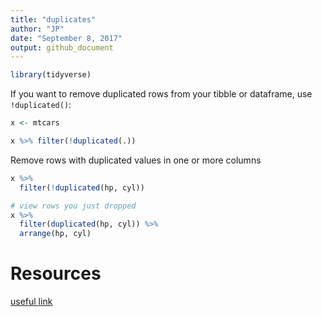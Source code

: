```yaml
---
title: "duplicates"
author: "JP"
date: "September 8, 2017"
output: github_document
---
```


```r
library(tidyverse)
```

If you want to remove duplicated rows from your tibble or dataframe, use `!duplicated()`:
```r
x <- mtcars

x %>% filter(!duplicated(.))
```

Remove rows with duplicated values in one or more columns
```r
x %>% 
  filter(!duplicated(hp, cyl))

# view rows you just dropped
x %>% 
  filter(duplicated(hp, cyl)) %>% 
  arrange(hp, cyl)
```

# Resources

[useful link](http://www.sthda.com/english/wiki/identifying-and-removing-duplicate-data-in-r)
